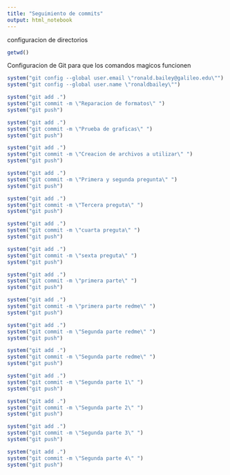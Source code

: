 ```yaml
---
title: "Seguimiento de commits"
output: html_notebook
---
```


configuracion de directorios

```r


getwd()

```

Configuracion de Git para que los comandos magicos funcionen


```r
system("git config --global user.email \"ronald.bailey@galileo.edu\"")
system("git config --global user.name \"ronaldbailey\"")

```



```r

system("git add .")
system("git commit -m \"Reparacion de formatos\" ")
system("git push")
```

```r

system("git add .")
system("git commit -m \"Prueba de graficas\" ")
system("git push")
```

```r

system("git add .")
system("git commit -m \"Creacion de archivos a utilizar\" ")
system("git push")
```


```r

system("git add .")
system("git commit -m \"Primera y segunda pregunta\" ")
system("git push")
```





```r

system("git add .")
system("git commit -m \"Tercera preguta\" ")
system("git push")
```





```r

system("git add .")
system("git commit -m \"cuarta preguta\" ")
system("git push")
```







```r

system("git add .")
system("git commit -m \"sexta preguta\" ")
system("git push")
```

```r

system("git add .")
system("git commit -m \"primera parte\" ")
system("git push")
```
```r

system("git add .")
system("git commit -m \"primera parte redme\" ")
system("git push")
```




```r

system("git add .")
system("git commit -m \"Segunda parte redme\" ")
system("git push")
```


```r

system("git add .")
system("git commit -m \"Segunda parte redme\" ")
system("git push")
```

```r

system("git add .")
system("git commit -m \"Segunda parte 1\" ")
system("git push")
```

```r

system("git add .")
system("git commit -m \"Segunda parte 2\" ")
system("git push")
```
```r

system("git add .")
system("git commit -m \"Segunda parte 3\" ")
system("git push")
```
```r

system("git add .")
system("git commit -m \"Segunda parte 4\" ")
system("git push")
```






